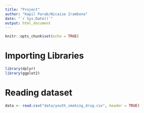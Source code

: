 ```yaml
---
title: "Project"
author: "Kapil Parab/Nicaise Irambona"
date: "`r Sys.Date()`"
output: html_document
---
```


```r
knitr::opts_chunk$set(echo = TRUE)
```

# Importing Libraries

```r
library(dplyr)
library(ggplot2)
```
# Reading dataset
```r
data <- read.csv("data/youth_smoking_drug.csv", header = TRUE)
```